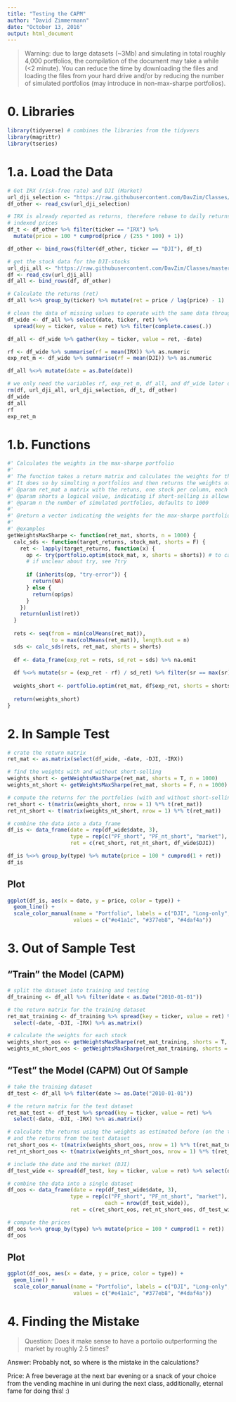 ```yaml
---
title: "Testing the CAPM"
author: "David Zimmermann"
date: "October 13, 2016"
output: html_document
---
```


> Warning: due to large datasets (~3Mb) and simulating in total roughly 4,000 portfolios, the compilation of the document may take a while (<2 minute). You can reduce the time by downloading the files and loading the files from your hard drive and/or by reducing the number of simulated portfolios (may introduce in non-max-sharpe portfolios).

# 0. Libraries
```r
library(tidyverse) # combines the libraries from the tidyvers
library(magrittr)
library(tseries)
```

# 1.a. Load the Data
```r
# Get IRX (risk-free rate) and DJI (Market)
url_dji_selection <- "https://raw.githubusercontent.com/DavZim/Classes/master/Advanced%20Corporate%20Finance/R%20intro/04_capm/data/stock_data.csv"
df_other <- read_csv(url_dji_selection)

# IRX is already reported as returns, therefore rebase to daily returns and calculate
# indexed prices
df_t <- df_other %>% filter(ticker == "IRX") %>% 
  mutate(price = 100 * cumprod(price / (255 * 100) + 1))

df_other <- bind_rows(filter(df_other, ticker == "DJI"), df_t)

# get the stock data for the DJI-stocks
url_dji_all <- "https://raw.githubusercontent.com/DavZim/Classes/master/Advanced%20Corporate%20Finance/R%20intro/04_capm/data/stock_data_large.csv"
df <- read_csv(url_dji_all)
df_all <- bind_rows(df, df_other)

# Calculate the returns (ret)
df_all %<>% group_by(ticker) %>% mutate(ret = price / lag(price) - 1)

# clean the data of missing values to operate with the same data throughout the analysis
df_wide <- df_all %>% select(date, ticker, ret) %>% 
  spread(key = ticker, value = ret) %>% filter(complete.cases(.))

df_all <- df_wide %>% gather(key = ticker, value = ret, -date)

rf <- df_wide %>% summarise(rf = mean(IRX)) %>% as.numeric
exp_ret_m <- df_wide %>% summarise(rf = mean(DJI)) %>% as.numeric

df_all %<>% mutate(date = as.Date(date))

# we only need the variables rf, exp_ret_m, df_all, and df_wide later on, remove the others
rm(df, url_dji_all, url_dji_selection, df_t, df_other)
df_wide
df_all
rf
exp_ret_m
```
# 1.b. Functions
```r

#' Calculates the weights in the max-sharpe portfolio
#'
#' The function takes a return matrix and calculates the weights for the max-sharpe portfolio.
#' It does so by simulting n portfolios and then returns the weights of the maximum sharpe portfolio
#' @param ret_mat a matrix with the retuns, one stock per column, each row a date
#' @param shorts a logical value, indicating if short-selling is allowed
#' @param n the number of simulated portfolios, defaults to 1000
#'
#' @return a vector indicating the weights for the max-sharpe portfolio
#'
#' @examples
getWeightsMaxSharpe <- function(ret_mat, shorts, n = 1000) {
  calc_sds <- function(target_returns, stock_mat, shorts = F) {
    ret <- lapply(target_returns, function(x) {
      op <- try(portfolio.optim(stock_mat, x, shorts = shorts)) # to catch errors
      # if unclear about try, see ?try
      
      if (inherits(op, "try-error")) {
        return(NA)
      } else {
        return(op$ps)
      }
    })
    return(unlist(ret))
  }
  
  rets <- seq(from = min(colMeans(ret_mat)), 
              to = max(colMeans(ret_mat)), length.out = n)
  sds <- calc_sds(rets, ret_mat, shorts = shorts)
  
  df <- data_frame(exp_ret = rets, sd_ret = sds) %>% na.omit
  
  df %<>% mutate(sr = (exp_ret - rf) / sd_ret) %>% filter(sr == max(sr))
  
  weights_short <- portfolio.optim(ret_mat, df$exp_ret, shorts = shorts)$pw
  
  return(weights_short)
}
```

# 2. In Sample Test
```r
# crate the return matrix
ret_mat <- as.matrix(select(df_wide, -date, -DJI, -IRX))

# find the weights with and without short-selling
weights_short <- getWeightsMaxSharpe(ret_mat, shorts = T, n = 1000)
weights_nt_short <- getWeightsMaxSharpe(ret_mat, shorts = F, n = 1000)

# compute the returns for the portfolios (with and without short-selling)
ret_short <- t(matrix(weights_short, nrow = 1) %*% t(ret_mat))
ret_nt_short <- t(matrix(weights_nt_short, nrow = 1) %*% t(ret_mat))

# combine the data into a data_frame
df_is <- data_frame(date = rep(df_wide$date, 3),
                    type = rep(c("PF_short", "PF_nt_short", "market"), each = nrow(df_wide)),
                    ret = c(ret_short, ret_nt_short, df_wide$DJI))

df_is %<>% group_by(type) %>% mutate(price = 100 * cumprod(1 + ret))
df_is
```

## Plot
```r
ggplot(df_is, aes(x = date, y = price, color = type)) + 
  geom_line() + 
  scale_color_manual(name = "Portfolio", labels = c("DJI", "Long-only", "Short"), 
                     values = c("#e41a1c", "#377eb8", "#4daf4a"))
```

# 3. Out of Sample Test
## "Train" the Model (CAPM)
```r
# split the dataset into training and testing
df_training <- df_all %>% filter(date < as.Date("2010-01-01"))

# the return matrix for the training dataset
ret_mat_training <- df_training %>% spread(key = ticker, value = ret) %>% 
  select(-date, -DJI, -IRX) %>% as.matrix()

# calculate the weights for each stock
weights_short_oos <- getWeightsMaxSharpe(ret_mat_training, shorts = T, n = 1000)
weights_nt_short_oos <- getWeightsMaxSharpe(ret_mat_training, shorts = F, n = 1000)
```
## "Test" the Model (CAPM) Out Of Sample
```r
# take the training dataset
df_test <- df_all %>% filter(date >= as.Date("2010-01-01"))

# the return matrix for the test dataset
ret_mat_test <- df_test %>% spread(key = ticker, value = ret) %>% 
  select(-date, -DJI, -IRX) %>% as.matrix()

# calculate the returns using the weights as estimated before (on the training-set) 
# and the returns from the test dataset
ret_short_oos <- t(matrix(weights_short_oos, nrow = 1) %*% t(ret_mat_test))
ret_nt_short_oos <- t(matrix(weights_nt_short_oos, nrow = 1) %*% t(ret_mat_test))

# include the date and the market (DJI)
df_test_wide <- spread(df_test, key = ticker, value = ret) %>% select(date, DJI)

# combine the data into a single dataset
df_oos <- data_frame(date = rep(df_test_wide$date, 3),
                    type = rep(c("PF_short", "PF_nt_short", "market"), 
                               each = nrow(df_test_wide)),
                    ret = c(ret_short_oos, ret_nt_short_oos, df_test_wide$DJI))

# compute the prices
df_oos %<>% group_by(type) %>% mutate(price = 100 * cumprod(1 + ret))
df_oos
```
## Plot
```r
ggplot(df_oos, aes(x = date, y = price, color = type)) + 
  geom_line() + 
  scale_color_manual(name = "Portfolio", labels = c("DJI", "Long-only", "Short"), 
                     values = c("#e41a1c", "#377eb8", "#4daf4a"))
```

# 4. Finding the Mistake

> Question: Does it make sense to have a portolio outperforming the market by roughly 2.5 times?

Answer: Probably not, so where is the mistake in the calculations?

Price: A free beverage at the next bar evening or a snack of your choice from the vending machine in uni during the next class, additionally, eternal fame for doing this! :)